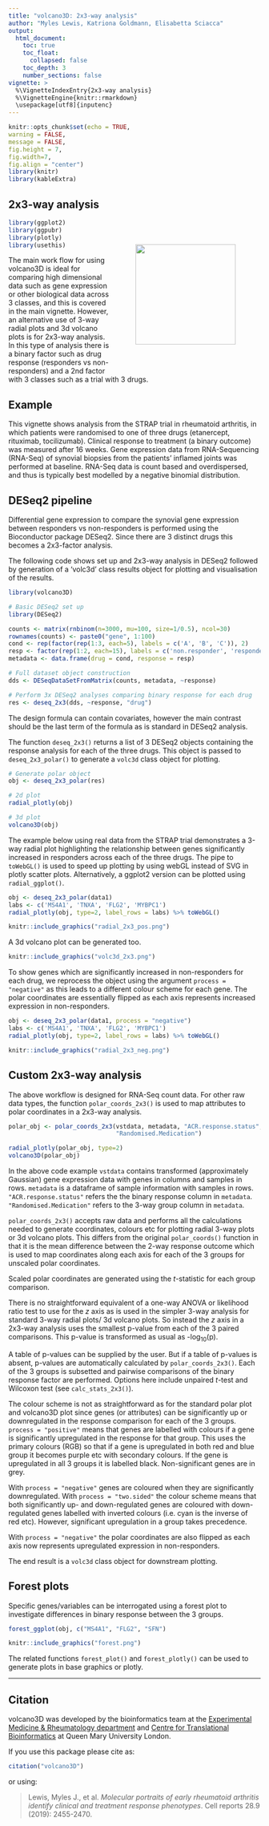 ```yaml
---
title: "volcano3D: 2x3-way analysis"
author: "Myles Lewis, Katriona Goldmann, Elisabetta Sciacca"
output:
  html_document:
    toc: true
    toc_float:
      collapsed: false
    toc_depth: 3
    number_sections: false
vignette: >
  %\VignetteIndexEntry{2x3-way analysis}
  %\VignetteEngine{knitr::rmarkdown}
  \usepackage[utf8]{inputenc}
---
```

  
<style>
  .title{
    display: none;
  }
</style>  
  
```r
knitr::opts_chunk$set(echo = TRUE, 
warning = FALSE, 
message = FALSE, 
fig.height = 7, 
fig.width=7, 
fig.align = "center")
library(knitr)
library(kableExtra)
```

## 2x3-way analysis

<img src="https://katrionagoldmann.github.io/volcano3D/logo.png" align="right" alt="" width="200" hspace="50" vspace="50" style="border: 0;"/>

```r
library(ggplot2)
library(ggpubr)
library(plotly)
library(usethis)
```

The main work flow for using volcano3D is ideal for comparing high dimensional
data such as gene expression or other biological data across 3 classes, and this
is covered in the main vignette. However, an alternative use of 3-way radial
plots and 3d volcano plots is for 2x3-way analysis. In this type of analysis
there is a binary factor such as drug response (responders vs non-responders)
and a 2nd factor with 3 classes such as a trial with 3 drugs.

## Example

This vignette shows analysis from the STRAP trial in rheumatoid arthritis, in
which patients were randomised to one of three drugs (etanercept, rituximab,
tocilizumab). Clinical response to treatment (a binary outcome) was measured
after 16 weeks. Gene expression data from RNA-Sequencing (RNA-Seq) of synovial biopsies from the patients' inflamed joints was performed at baseline. RNA-Seq data is count based and overdispersed, and thus is typically best modelled by a negative binomial distribution.

## DESeq2 pipeline

Differential gene expression to compare the synovial gene expression between
responders vs non-responders is performed using the Bioconductor package DESeq2.
Since there are 3 distinct drugs this becomes a 2x3-factor analysis.

The following code shows set up and 2x3-way analysis in DESeq2 followed by
generation of a 'volc3d' class results object for plotting and visualisation of
the results.

```r
library(volcano3D)

# Basic DESeq2 set up
library(DESeq2)

counts <- matrix(rnbinom(n=3000, mu=100, size=1/0.5), ncol=30)
rownames(counts) <- paste0("gene", 1:100)
cond <- rep(factor(rep(1:3, each=5), labels = c('A', 'B', 'C')), 2)
resp <- factor(rep(1:2, each=15), labels = c('non.responder', 'responder'))
metadata <- data.frame(drug = cond, response = resp)

# Full dataset object construction
dds <- DESeqDataSetFromMatrix(counts, metadata, ~response)

# Perform 3x DESeq2 analyses comparing binary response for each drug
res <- deseq_2x3(dds, ~response, "drug")
```

The design formula can contain covariates, however the main contrast should be
the last term of the formula as is standard in DESeq2 analysis.

The function `deseq_2x3()` returns a list of 3 DESeq2 objects containing the
response analysis for each of the three drugs. This object is passed to
`deseq_2x3_polar()` to generate a `volc3d` class object for plotting.

```r
# Generate polar object
obj <- deseq_2x3_polar(res)

# 2d plot
radial_plotly(obj)

# 3d plot
volcano3D(obj)
```

The example below using real data from the STRAP trial demonstrates a 3-way
radial plot highlighting the relationship between genes significantly increased
in responders across each of the three drugs. The pipe to `toWebGL()` is used to
speed up plotting by using webGL instead of SVG in plotly scatter plots.
Alternatively, a ggplot2 version can be plotted using `radial_ggplot()`.

```r
obj <- deseq_2x3_polar(data1)
labs <- c('MS4A1', 'TNXA', 'FLG2', 'MYBPC1')
radial_plotly(obj, type=2, label_rows = labs) %>% toWebGL()
```

```r
knitr::include_graphics("radial_2x3_pos.png")
```

A 3d volcano plot can be generated too.

```r
knitr::include_graphics("volc3d_2x3.png")
```

To show genes which are significantly increased in non-responders for each drug,
we reprocess the object using the argument `process = "negative"` as this leads
to a different colour scheme for each gene. The polar coordinates are
essentially flipped as each axis represents increased expression in
non-responders.

```r
obj <- deseq_2x3_polar(data1, process = "negative")
labs <- c('MS4A1', 'TNXA', 'FLG2', 'MYBPC1')
radial_plotly(obj, type=2, label_rows = labs) %>% toWebGL()
```

```r
knitr::include_graphics("radial_2x3_neg.png")
```

## Custom 2x3-way analysis

The above workflow is designed for RNA-Seq count data. For other raw data types,
the function `polar_coords_2x3()` is used to map attributes to polar coordinates
in a 2x3-way analysis.

```r
polar_obj <- polar_coords_2x3(vstdata, metadata, "ACR.response.status",
                              "Randomised.Medication")

radial_plotly(polar_obj, type=2)
volcano3D(polar_obj)
```

In the above code example `vstdata` contains transformed (approximately
Gaussian) gene expression data with genes in columns and samples in rows.
`metadata` is a dataframe of sample information with samples in rows.
`"ACR.response.status"` refers the the binary response column in `metadata`.
`"Randomised.Medication"` refers to the 3-way group column in `metadata`.

`polar_coords_2x3()` accepts raw data and performs all the calculations needed
to generate coordinates, colours etc for plotting radial 3-way plots or 3d
volcano plots. This differs from the original `polar_coords()` function in that it
is the mean difference between the 2-way response outcome which is used to map
coordinates along each axis for each of the 3 groups for unscaled polar
coordinates.

Scaled polar coordinates are generated using the *t*-statistic for each group
comparison.

There is no straightforward equivalent of a one-way ANOVA or likelihood ratio
test to use for the *z* axis as is used in the simpler 3-way analysis for standard
3-way radial plots/ 3d volcano plots. So instead the *z* axis in a 2x3-way
analysis uses the smallest p-value from each of the 3 paired comparisons. This
p-value is transformed as usual as -log~10~(p).

A table of p-values can be supplied by the user. But if a table of p-values is
absent, p-values are automatically calculated by `polar_coords_2x3()`. Each of
the 3 groups is subsetted and pairwise comparisons of the binary response factor
are performed. Options here include unpaired *t*-test and Wilcoxon test (see
`calc_stats_2x3()`).

The colour scheme is not as straightforward as for the standard polar plot and
volcano3D plot since genes (or attributes) can be significantly up or
downregulated in the response comparison for each of the 3 groups.
`process = "positive"` means that genes are labelled with colours if a gene is
significantly upregulated in the response for that group. This uses the primary
colours (RGB) so that if a gene is upregulated in both red and blue group it
becomes purple etc with secondary colours. If the gene is upregulated in all 3
groups it is labelled black. Non-significant genes are in grey.

With `process = "negative"` genes are coloured when they are significantly
downregulated. With `process = "two.sided"` the colour scheme means that both
significantly up- and down-regulated genes are coloured with down-regulated
genes labelled with inverted colours (i.e. cyan is the inverse of red etc).
However, significant upregulation in a group takes precedence.

With `process = "negative"` the polar coordinates are also flipped as each axis
now represents upregulated expression in non-responders.

The end result is a `volc3d` class object for downstream plotting.

## Forest plots

Specific genes/variables can be interrogated using a forest plot to investigate
differences in binary response between the 3 groups.

```r
forest_ggplot(obj, c("MS4A1", "FLG2", "SFN")
```

```r
knitr::include_graphics("forest.png")
```

The related functions `forest_plot()` and `forest_plotly()` can be used to
generate plots in base graphics or plotly.

---

## Citation

volcano3D was developed by the bioinformatics team at the
[Experimental Medicine & Rheumatology department](https://www.qmul.ac.uk/whri/emr/)
and [Centre for Translational Bioinformatics](https://www.qmul.ac.uk/c4tb/) at
Queen Mary University London.

If you use this package please cite as:

```r
citation("volcano3D")
```

or using:

> Lewis, Myles J., et al. _Molecular portraits of early rheumatoid arthritis
identify clinical and treatment response phenotypes_. Cell reports 28.9 (2019):
2455-2470.
